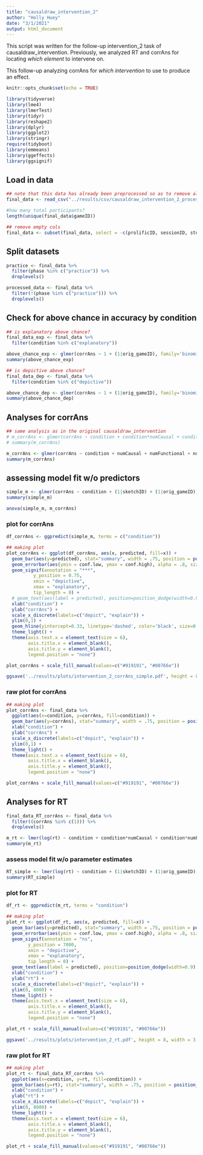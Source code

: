 ```yaml
---
title: "causaldraw_intervention_2"
author: "Holly Huey"
date: "3/1/2021"
output: html_document
---
```


This script was written for the follow-up intervention_2 task of causaldraw_intervention. Previously, we analyzed RT and corrAns for locating *which element* to intervene on. 

This follow-up analyzing corrAns for *which intervention* to use to produce an effect. 

```r
knitr::opts_chunk$set(echo = TRUE)
```

```r
library(tidyverse)
library(lme4)
library(lmerTest)
library(tidyr)
library(reshape2)
library(dplyr)
library(ggplot2)
library(stringr)
require(tidyboot)
library(emmeans)
library(ggeffects)
library(ggsignif)
```

## Load in data
```r
## note that this data has already been preprocessed so as to remove all identifiable information (originally collected on SONA)
final_data <- read_csv("../results/csv/causaldraw_intervention_2_processed_data_random_sample.csv") 

#how many total participants?
length(unique(final_data$gameID))

## remove empty cols
final_data <- subset(final_data, select = -c(prolificID, sessionID, studyID, experiment_id, credit_token, key_check, corr_key))
```

## Split datasets
```r
practice <- final_data %>%
  filter(phase %in% c("practice")) %>% 
  droplevels()

processed_data <- final_data %>%
  filter(!(phase %in% c("practice"))) %>% 
  droplevels()
```

## Check for above chance in accuracy by condition
```r
## is explanatory above chance? 
final_data_exp <- final_data %>%
  filter(condition %in% c("explanatory"))

above_chance_exp <- glmer(corrAns ~ 1 + (1|orig_gameID), family='binomial', data=final_data_exp)
summary(above_chance_exp)
```

```r
## is depictive above chance? 
final_data_dep <- final_data %>%
  filter(condition %in% c("depictive"))

above_chance_dep <- glmer(corrAns ~ 1 + (1|orig_gameID), family='binomial', data=final_data_dep)
summary(above_chance_dep)
```

## Analyses for corrAns
```r
## same analysis as in the original causaldraw_intervention
# m_corrAns <- glmer(corrAns ~ condition + condition*numCausal + condition*numFunctional + condition*numSymbol + condition*numBackground + (1|sketchID) + (1|orig_gameID), family="binomial", data=final_data, nAGQ=0)
# summary(m_corrAns)

m_corrAns <- glmer(corrAns ~ condition + numCausal + numFunctional + numBackground + (1|sketchID) + (1|orig_gameID), family="binomial", data=final_data, nAGQ=0)
summary(m_corrAns)
```

## assessing model fit w/o predictors
```r
simple_m <- glmer(corrAns ~ condition + (1|sketchID) + (1|orig_gameID), family="binomial", data=final_data, nAGQ=0)
summary(simple_m)
```

```r
anova(simple_m, m_corrAns)
```

### plot for corrAns
```r
df_corrAns <- ggpredict(simple_m, terms = c("condition"))

## making plot
plot_corrAns <- ggplot(df_corrAns, aes(x, predicted, fill=x)) +
  geom_bar(aes(y=predicted), stat="summary", width = .75, position = position_dodge(width = 0.5)) +
  geom_errorbar(aes(ymin = conf.low, ymax = conf.high), alpha = .8, size = .75, width=0) +
  geom_signif(annotation = "***",
          y_position = 0.75,
          xmin = "depictive",
          xmax = "explanatory",
          tip_length = 0) +
  # geom_text(aes(label = predicted), position=position_dodge(width=0.9), vjust=-0.25) +
  xlab("condition") +
  ylab("corrAns") +
  scale_x_discrete(labels=c("depict", "explain")) +
  ylim(0,1) +
  geom_hline(yintercept=0.33, linetype='dashed', color='black', size=0.5) +
  theme_light() +
  theme(axis.text.x = element_text(size = 6), 
        axis.title.x = element_blank(),
        axis.title.y = element_blank(),
        legend.position = "none")

plot_corrAns + scale_fill_manual(values=c("#919191", "#00766e"))

ggsave('../results/plots/intervention_2_corrAns_simple.pdf', height = 8, width = 3,  units = 'cm', useDingbats = F)
```

### raw plot for corrAns
```r
## making plot
plot_corrAns <- final_data %>% 
  ggplot(aes(x=condition, y=corrAns, fill=condition)) +
  geom_bar(aes(y=corrAns), stat="summary", width = .75, position = position_dodge(width = 0.5)) +
  xlab("condition") +
  ylab("corrAns") +
  scale_x_discrete(labels=c("depict", "explain")) +
  ylim(0,1) +
  theme_light() +
  theme(axis.text.x = element_text(size = 6), 
        axis.title.x = element_blank(),
        axis.title.y = element_blank(),
        legend.position = "none")

plot_corrAns + scale_fill_manual(values=c("#919191", "#00766e"))
```

## Analyses for RT
```r
final_data_RT_corrAns <- final_data %>% 
  filter((corrAns %in% c(1))) %>% 
  droplevels()

m_rt <- lmer(log(rt) ~ condition + condition*numCausal + condition*numFunctional + condition*numSymbol + condition*numBackground + (1|sketchID) + (1|orig_gameID), data=final_data_RT_corrAns, REML=FALSE)
summary(m_rt) 
```

### assess model fit w/o parameter estimates
```r
RT_simple <- lmer(log(rt) ~ condition + (1|sketchID) + (1|orig_gameID), data=final_data_RT_corrAns, REML=FALSE)
summary(RT_simple) 
```

### plot for RT
```r
df_rt <- ggpredict(m_rt, terms = "condition")

## making plot
plot_rt <- ggplot(df_rt, aes(x, predicted, fill=x)) +
  geom_bar(aes(y=predicted), stat="summary", width = .75, position = position_dodge(width = 0.5)) +
  geom_errorbar(aes(ymin = conf.low, ymax = conf.high), alpha = .8, size = .75, width = 0) +
  geom_signif(annotation = "ns",
        y_position = 7000,
        xmin = "depictive",
        xmax = "explanatory",
        tip_length = 0) +
  geom_text(aes(label = predicted), position=position_dodge(width=0.9), vjust=-0.25) +
  xlab("condition") +
  ylab("rt") +
  scale_x_discrete(labels=c("depict", "explain")) +
  ylim(0, 8000) +
  theme_light() +
  theme(axis.text.x = element_text(size = 6), 
        axis.title.x = element_blank(),
        axis.title.y = element_blank(),
        legend.position = "none")

plot_rt + scale_fill_manual(values=c("#919191", "#00766e"))

ggsave('../results/plots/intervention_2_rt.pdf', height = 8, width = 3,  units = 'cm', useDingbats = F)
```

### raw plot for RT
```r
## making plot
plot_rt <- final_data_RT_corrAns %>%  
  ggplot(aes(x=condition, y=rt, fill=condition)) +
  geom_bar(aes(y=rt), stat="summary", width = .75, position = position_dodge(width = 0.5)) +
  xlab("condition") +
  ylab("rt") +
  scale_x_discrete(labels=c("depict", "explain")) +
  ylim(0, 8000) +
  theme_light() +
  theme(axis.text.x = element_text(size = 6), 
        axis.title.x = element_blank(),
        axis.title.y = element_blank(),
        legend.position = "none")

plot_rt + scale_fill_manual(values=c("#919191", "#00766e"))
```

